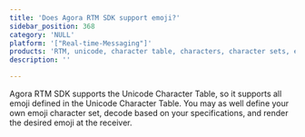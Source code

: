 ```yaml
---
title: 'Does Agora RTM SDK support emoji?'
sidebar_position: 368 
category: 'NULL' 
platform: '["Real-time-Messaging"]'
products: 'RTM, unicode, character table, characters, character sets, emoji'   
description: '' 

---
```



Agora RTM SDK supports the Unicode Character Table, so it supports all emoji defined in the Unicode Character Table. You may as well define your own emoji character set, decode based on your specifications, and render the desired emoji at the receiver. 